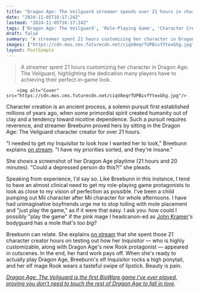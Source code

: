 ```yaml
---
title: "Dragon Age: The Veilguard streamer spends over 21 hours in character creator out of extreme dedication to being sexy: “I have my priorities sorted, and they’re insane”"
date: "2024-11-05T16:17:24Z"
lastmod: "2024-11-05T16:17:24Z"
tags: ['Dragon Age: The Veilguard', 'Role-Playing Game', 'Character Creation', 'BioWare', 'Streaming', 'Twitch']
draft: false
summary: "A streamer spent 21 hours customizing her character in Dragon Age: The Veilguard, highlighting the dedication many players have to achieving their perfect in-game look."
images: ["https://cdn.mos.cms.futurecdn.net/ciqV8eqrTUPBivfYtexGhg.jpg"]
layout: PostSimple
---
```

> A streamer spent 21 hours customizing her character in Dragon Age: The Veilguard, highlighting the dedication many players have to achieving their perfect in-game look.


        <img alt="Cover" src="https://cdn.mos.cms.futurecdn.net/ciqV8eqrTUPBivfYtexGhg.jpg"/>
        
Character creation is an ancient process, a solemn pursuit first established millions of years ago, when some primordial spirit created humanity out of clay and a tendency toward nicotine dependence. Such a pursuit requires reverence, and streamer Breebunn proved hers by sitting in the Dragon Age: The Veilguard character creator for over 21 hours. 

"I needed to get my Inquisitor to look how I wanted her to look," Breebunn explains [<u>on stream</u>](https://x.com/breebunn/status/1853644180138164623). "I have my priorities sorted, and they're insane." 

She shows a screenshot of her Dragon Age playtime (21 hours and 20 minutes). "Could a depressed person do this?!" she pleads. 

Speaking from experience, I'd say so. Like Breebunn in this instance, I tend to have an almost clinical need to get my role-playing game protagonists to look as close to my vision of perfection as possible. I've been a child pumping out Mii character after Mii character for whole afternoons. I have had unimaginative boyfriends urge me to stop toiling with mole placement and "just play the game," as if it were that easy. I ask you: how could I possibly "play the game" if the pink mage I headcanon-ed as [<u>John Kramer</u>](https://www.gamesradar.com/how-to-watch-saw-franchise-in-date-order/)'s bodyguard has a mole that's *too big*? 

Breebunn can relate. She explains [<u>on stream</u>](https://www.twitch.tv/videos/2293597319) that she spent those 21 character creator hours on testing out how her Inquisitor — who is highly customizable, along with Dragon Age's new Rook protagonist — appeared in cutscenes. In the end, her hard work pays off. When she's ready to actually play Dragon Age, Breebunn's elf Inquisitor rocks a high ponytail, and her elf mage Rook wears a tasteful swipe of lipstick. Beauty is pain. 

[<u><em>Dragon Age: The Veilguard is the first BioWare game I've ever played, proving you don't need to touch the rest of Dragon Age to fall in love</em></u>](https://www.gamesradar.com/games/dragon-age/playing-dragon-age-the-veilguard-without-playing-other-dragon-age-games/)*.*
        
